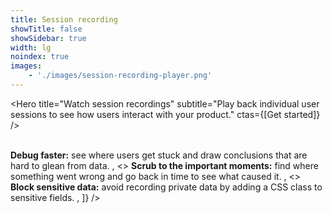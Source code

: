 ```yaml
---
title: Session recording
showTitle: false
showSidebar: true
width: lg
noindex: true
images:
    - './images/session-recording-player.png'
---
```



<GatsbyImage image={getImage(props?.images[0])} alt="SR" height={264} width={390} />

<Hero
    title="Watch session recordings"
    subtitle="Play back individual user sessions to see how users interact with your product."
    ctas={[<CallToAction href="/signup">Get started</CallToAction>]}
/>

<br />

<Section title="Session recording, now included in your product analytics" titleSize="sm">
    <FeatureSnapshot
        features={[
            <>
                <strong>Debug faster:</strong> see where users get stuck and draw conclusions that are hard to glean
                from data.
            </>,
            <>
                <strong>Scrub to the important moments:</strong> find where something went wrong and go back in time to
                see what caused it.
            </>,
            <>
                <strong>Block sensitive data:</strong> avoid recording private data by adding a CSS class to sensitive
                fields.
            </>,
        ]}
    />
</Section>

<Section divider={false}>
    <Quote
        imageSource="/images/customers/mishra.jpeg"
        size="md"
        name="Anubhuti Mishra"
        title="UI/UX Designer, Hasura"
        quote={`“I was watching session recordings for our sign-up page and realized a lot of people were trying to click something that wasn’t actually a button. We wouldn’t have noticed that needed fixing without PostHog’s session recordings.”`}
    />
</Section>
